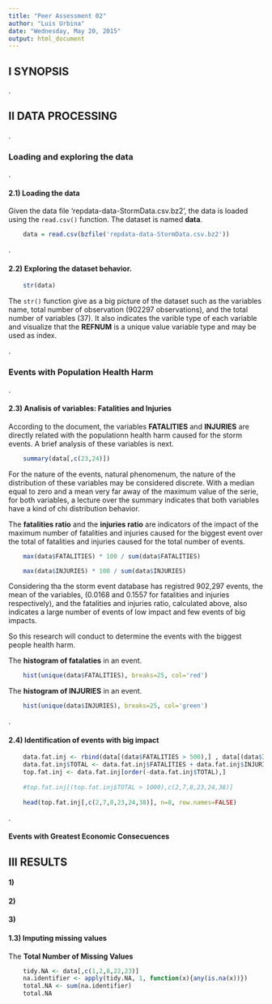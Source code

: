 ```yaml
---
title: "Peer Assessment 02"
author: "Luis Urbina"
date: "Wednesday, May 20, 2015"
output: html_document
---
```

## I    SYNOPSIS
.

## II   DATA PROCESSING 
.

### Loading and exploring the data
.

#### 2.1) Loading the data
Given the data file 'repdata-data-StormData.csv.bz2', the data is 
loaded using the `read.csv()` function. The dataset is named **data**.

```r
    data = read.csv(bzfile('repdata-data-StormData.csv.bz2'))    
```
.

#### 2.2) Exploring the dataset behavior.

```r
    str(data)
```

The `str()` function give as a big picture of the dataset such as the 
variables name, total number of observation (902297 observations), and 
the total number of variables (37). It also indicates the varible type
of each variable and visualize that the **REFNUM** is a unique value 
variable type and may be used as index.

.

### Events with Population Health Harm 
.

#### 2.3) Analisis of variables: Fatalities and Injuries
According to the document, the variables **FATALITIES** and **INJURIES** 
are directly related with the populationn health harm caused for the storm
events. A brief analysis of these variables is next.

```r
    summary(data[,c(23,24)])
```

For the nature of the events, natural phenomenum, the nature of the 
distribution of these variables may be considered discrete. With a 
median equal to zero and a mean very far away of the maximum 
value of the serie, for both variables, a lecture over the summary 
indicates that both variables have a kind of chi distribution behavior. 

The **fatalities ratio** and the **injuries ratio** are indicators of 
the impact of the maximum number of fatalities and injuries caused for 
the biggest event over the total of fatalities and injuries caused for 
the total number of events. 

```r
    max(data$FATALITIES) * 100 / sum(data$FATALITIES)
```

```r
    max(data$INJURIES) * 100 / sum(data$INJURIES)
```

Considering tha the storm event database has registred 902,297 events,
the mean of the variables, (0.0168 and 0.1557 for fatalities and injuries
respectively), and the fatalities and injuries ratio, calculated above, 
also indicates a large number of events of low impact and few events
of big impacts.

So this research will conduct to determine the events with the biggest
people health harm.  

The **histogram of fatalaties** in an event.
```r
    hist(unique(data$FATALITIES), breaks=25, col='red')
```

The **histogram of INJURIES** in an event.

```r
    hist(unique(data$INJURIES), breaks=25, col='green')
```

.

#### 2.4) Identification of events with big impact 

```r
    data.fat.inj <- rbind(data[(data$FATALITIES > 500),] , data[(data$INJURIES > 500),])
    data.fat.inj$TOTAL <- data.fat.inj$FATALITIES + data.fat.inj$INJURIES
    top.fat.inj <- data.fat.inj[order(-data.fat.inj$TOTAL),]
    
    #top.fat.inj[(top.fat.inj$TOTAL > 1000),c(2,7,8,23,24,38)]
    
    head(top.fat.inj[,c(2,7,8,23,24,38)], n=8, row.names=FALSE)
```

.

#### Events with Greatest Economic Consecuences

## III  RESULTS
#### 1)
#### 2)
#### 3)
#### 1.3) Imputing missing values

The **Total Number of Missing Values**
```r
    tidy.NA <- data[,c(1,2,8,22,23)]
    na.identifier <- apply(tidy.NA, 1, function(x){any(is.na(x))})
    total.NA <- sum(na.identifier)
    total.NA
```
